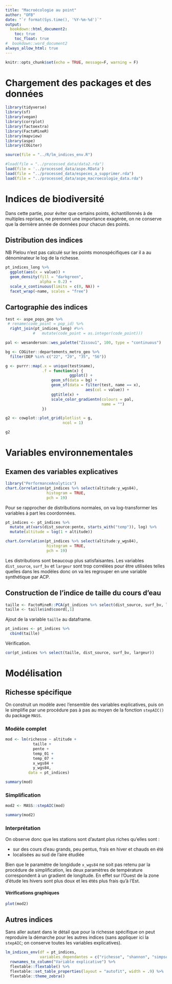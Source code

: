 ```yaml
---
title: "Macroécologie au point"
author: "OFB"
date: "`r format(Sys.time(), '%Y-%m-%d')`"
output:
  bookdown::html_document2:
    toc: true
    toc_float: true
#  bookdown::word_document2
always_allow_html: true
---
```


```r
knitr::opts_chunk$set(echo = TRUE, message=F, warning = F)
```

# Chargement des packages et des données

```r
library(tidyverse)
library(sf)
library(vegan)
library(corrplot)
library(factoextra)
library(FactoMineR)
library(mapview)
library(aspe)
library(COGiter)

source(file = "../R/lm_indices_env.R")
```


```r
#load(file = "../processed_data/data2.rda")
load(file = '../processed_data/aspe.RData')
load(file = "../processed_data/especes_a_supprimer.rda")
load(file = "../processed_data/aspe_macroecologie_data.rda")
```


# Indices de biodiversité

Dans cette partie, pour éviter que certains points, échantillonnés à de multiples reprises, ne prennent une importance exagérée, on ne conserve que la dernière année de données pour chacun des points.

## Distribution des indices

NB Pielou n'est pas calculé sur les points monospécifiques car il a au dénominateur le log de la richesse.

```r
pt_indices_long %>% 
  ggplot(aes(x = value)) + 
  geom_density(fill = "darkgreen",
               alpha = 0.2) +
  scale_x_continuous(limits = c(0, NA)) +
  facet_wrap(~name, scales = "free")
```


## Cartographie des indices

```r
test <- aspe_pops_geo %>%
 # rename(code_point = pop_id) %>% 
  right_join(pt_indices_long) #%>% 
            #   mutate(code_point = as.integer(code_point)))

pal <- wesanderson::wes_palette("Zissou1", 100, type = "continuous")

bg <- COGiter::departements_metro_geo %>% 
  filter(DEP %in% c("22", "29", "35", "56"))

g <- purrr::map(.x = unique(test$name),
                .f = function(x) {
                            ggplot() +
                    geom_sf(data = bg) +
                    geom_sf(data = filter(test, name == x),
                                   aes(col = value)) +
                    ggtitle(x) +
                    scale_color_gradientn(colours = pal,
                                          name = "")
                })

g2 <- cowplot::plot_grid(plotlist = g,
                         ncol = 1)

g2
```

# Variables environnementales

## Examen des variables explicatives

```r
library("PerformanceAnalytics")
chart.Correlation(pt_indices %>% select(altitude:y_wgs84),
                  histogram = TRUE,
                  pch = 19)
```

Pour se rapprocher de distributions normales, on va log-transformer les variables à part les coordonnées.

```r
pt_indices <- pt_indices %>%
  mutate_at(vars(dist_source:pente, starts_with("temp")), log) %>% 
  mutate(altitude = log(1 + altitude))

chart.Correlation(pt_indices %>% select(altitude:y_wgs84),
                  histogram = TRUE,
                  pch = 19)
```

Les distributions sont beaucoup plus satisfaisantes. Les variables `dist_source`, `surf_bv` et `largeur` sont trop corrélées pour être utilisées telles quelles dans les modèles donc on va les regrouper en une variable synthétique par ACP.

## Construction de l'indice de taille du cours d'eau

```r
taille <- FactoMineR::PCA(pt_indices %>% select(dist_source, surf_bv, largeur))
taille <- taille$ind$coord[,1]
```

Ajout de la variable `taille` au dataframe.

```r
pt_indices <- pt_indices %>% 
  cbind(taille)
```

Vérification.

```r
cor(pt_indices %>% select(taille, dist_source, surf_bv, largeur))
```

# Modélisation

## Richesse spécifique

On construit un modèle avec l'ensemble des variables explicatives, puis on le simplifie par une procédure pas à pas au moyen de la fonction `stepAIC()` du package `MASS`.

### Modèle complet

```r
mod <- lm(richesse ~ altitude +
            taille +
            pente +
            temp_01 +
            temp_07 +
            x_wgs84 +
            y_wgs84,
          data = pt_indices)

summary(mod)
```

### Simplification

```r
mod2 <- MASS::stepAIC(mod)
```


```r
summary(mod2)
```

### Interprétation

On observe donc que les stations sont d'autant plus riches qu'elles sont :

- sur des cours d'eau grands, peu pentus, frais en hiver et chauds en été
- localisées au sud de l'aire étudiée

Bien que le paramètre de longidude `x_wgs84` ne soit pas retenu par la procédure de simplification, les deux paramètres de température correspondent à un gradient de longitude. En effet sur l'Ouest de la zone d'étude les hivers sont plus doux et les étés plus frais qu'à l'Est.

#### Vérifications graphiques

```r
plot(mod2)
```

## Autres indices

Sans aller autant dans le détail que pour la richesse spécifique on peut reproduire la démarche pour les autres indices (sans appliquer ici la `stepAIC`; on conserve toutes les variables explicatives).

```r
lm_indices_env(df = pt_indices,
               variables_dependantes = c("richesse", "shannon", "simpson", "pielou")) %>% 
  rownames_to_column("Variable explicative") %>% 
  flextable::flextable() %>% 
  flextable::set_table_properties(layout = "autofit", width = .9) %>% 
  flextable::theme_zebra()
```





